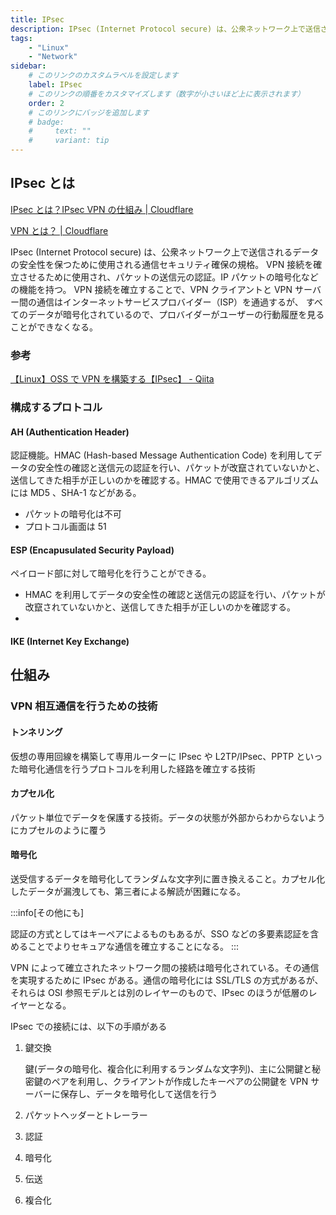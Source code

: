 ```yaml
---
title: IPsec
description: IPsec (Internet Protocol secure) は、公衆ネットワーク上で送信されるデータの安全性を保つために使用される通信セキュリティ確保の規格。
tags:
    - "Linux"
    - "Network"
sidebar:
    # このリンクのカスタムラベルを設定します
    label: IPsec
    # このリンクの順番をカスタマイズします（数字が小さいほど上に表示されます）
    order: 2
    # このリンクにバッジを追加します
    # badge:
    #     text: ""
    #     variant: tip
---
```


## IPsec とは

[IPsec とは？IPsec VPN の仕組み | Cloudflare](https://www.cloudflare.com/ja-jp/learning/network-layer/what-is-ipsec/)

[VPN とは？ | Cloudflare](https://www.cloudflare.com/ja-jp/learning/access-management/what-is-a-vpn/)

IPsec (Internet Protocol secure) は、公衆ネットワーク上で送信されるデータの安全性を保つために使用される通信セキュリティ確保の規格。
VPN 接続を確立させるために使用され、パケットの送信元の認証。IP パケットの暗号化などの機能を持つ。
VPN 接続を確立することで、VPN クライアントと VPN サーバー間の通信はインターネットサービスプロバイダー（ISP）を通過するが、
すべてのデータが暗号化されているので、プロバイダーがユーザーの行動履歴を見ることができなくなる。

### 参考

[【Linux】OSS で VPN を構築する【IPsec】 - Qiita](https://qiita.com/dan-go/items/3ee70e9ea195bbb9e3c5)

### 構成するプロトコル

#### AH (Authentication Header)

認証機能。HMAC (Hash-based Message Authentication Code) を利用してデータの安全性の確認と送信元の認証を行い、パケットが改竄されていないかと、送信してきた相手が正しいのかを確認する。HMAC で使用できるアルゴリズムには MD5 、SHA-1 などがある。

-   パケットの暗号化は不可
-   プロトコル画面は 51

#### ESP (Encapusulated Security Payload)

ペイロード部に対して暗号化を行うことができる。

-   HMAC を利用してデータの安全性の確認と送信元の認証を行い、パケットが改竄されていないかと、送信してきた相手が正しいのかを確認する。
-

#### IKE (Internet Key Exchange)

## 仕組み

### VPN 相互通信を行うための技術

#### トンネリング

仮想の専用回線を構築して専用ルーターに IPsec や L2TP/IPsec、PPTP といった暗号化通信を行うプロトコルを利用した経路を確立する技術

#### カプセル化

パケット単位でデータを保護する技術。データの状態が外部からわからないようにカプセルのように覆う

#### 暗号化

送受信するデータを暗号化してランダムな文字列に置き換えること。カプセル化したデータが漏洩しても、第三者による解読が困難になる。

:::info[その他にも]

認証の方式としてはキーペアによるものもあるが、SSO などの多要素認証を含めることでよりセキュアな通信を確立することになる。
:::

VPN によって確立されたネットワーク間の接続は暗号化されている。その通信を実現するために IPsec がある。通信の暗号化には SSL/TLS の方式があるが、それらは OSI 参照モデルとは別のレイヤーのもので、IPsec のほうが低層のレイヤーとなる。

IPsec での接続には、以下の手順がある

1. 鍵交換

    鍵(データの暗号化、複合化に利用するランダムな文字列)、主に公開鍵と秘密鍵のペアを利用し、クライアントが作成したキーペアの公開鍵を VPN サーバーに保存し、データを暗号化して送信を行う

2. パケットヘッダーとトレーラー
3. 認証
4. 暗号化
5. 伝送
6. 複合化
